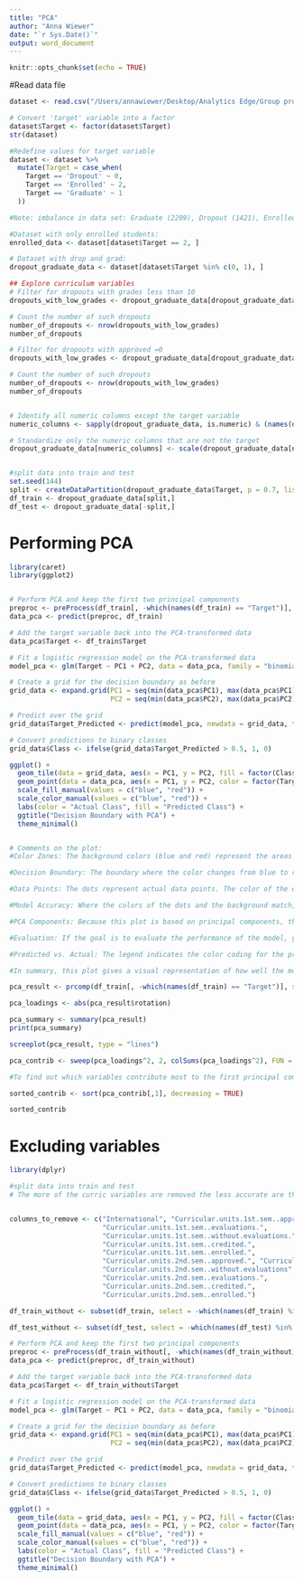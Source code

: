 ```yaml
---
title: "PCA"
author: "Anna Wiewer"
date: "`r Sys.Date()`"
output: word_document
---
```


```r
knitr::opts_chunk$set(echo = TRUE)
```

#Read data file

```r

dataset <- read.csv("/Users/annawiewer/Desktop/Analytics Edge/Group project/Data/dataset (3).csv")

# Convert 'target' variable into a factor
dataset$Target <- factor(dataset$Target)
str(dataset)

#Redefine values for target variable
dataset <- dataset %>%
  mutate(Target = case_when(
    Target == 'Dropout' ~ 0,
    Target == 'Enrolled' ~ 2,
    Target == 'Graduate' ~ 1
  ))

#Note: imbalance in data set: Graduate (2209), Dropout (1421), Enrolled (794)

#Dataset with only enrolled students:
enrolled_data <- dataset[dataset$Target == 2, ]

# Dataset with drop and grad:
dropout_graduate_data <- dataset[dataset$Target %in% c(0, 1), ]

## Explore curriculum variables
# Filter for dropouts with grades less than 10
dropouts_with_low_grades <- dropout_graduate_data[dropout_graduate_data$Target == 0 & dropout_graduate_data$Curricular.units.1st.sem..grade. < 10, ]

# Count the number of such dropouts
number_of_dropouts <- nrow(dropouts_with_low_grades)
number_of_dropouts

# Filter for dropouts with approved =0 
dropouts_with_low_grades <- dropout_graduate_data[dropout_graduate_data$Target == 0 & dropout_graduate_data$Curricular.units.1st.sem..approved. == 0, ]

# Count the number of such dropouts
number_of_dropouts <- nrow(dropouts_with_low_grades)
number_of_dropouts


# Identify all numeric columns except the target variable
numeric_columns <- sapply(dropout_graduate_data, is.numeric) & (names(dropout_graduate_data) != "Target")

# Standardize only the numeric columns that are not the target
dropout_graduate_data[numeric_columns] <- scale(dropout_graduate_data[numeric_columns])


#split data into train and test
set.seed(144)
split <- createDataPartition(dropout_graduate_data$Target, p = 0.7, list = FALSE)
df_train <- dropout_graduate_data[split,]
df_test <- dropout_graduate_data[-split,]

```

# Performing PCA
```r
library(caret)
library(ggplot2)


# Perform PCA and keep the first two principal components
preproc <- preProcess(df_train[, -which(names(df_train) == "Target")], method = "pca", pcaComp = 2)
data_pca <- predict(preproc, df_train)

# Add the target variable back into the PCA-transformed data
data_pca$Target <- df_train$Target

# Fit a logistic regression model on the PCA-transformed data
model_pca <- glm(Target ~ PC1 + PC2, data = data_pca, family = "binomial")

# Create a grid for the decision boundary as before
grid_data <- expand.grid(PC1 = seq(min(data_pca$PC1), max(data_pca$PC1), length.out = 200),
                         PC2 = seq(min(data_pca$PC2), max(data_pca$PC2), length.out = 200))

# Predict over the grid
grid_data$Target_Predicted <- predict(model_pca, newdata = grid_data, type = "response")

# Convert predictions to binary classes
grid_data$Class <- ifelse(grid_data$Target_Predicted > 0.5, 1, 0)

ggplot() +
  geom_tile(data = grid_data, aes(x = PC1, y = PC2, fill = factor(Class)), alpha = 0.5) +
  geom_point(data = data_pca, aes(x = PC1, y = PC2, color = factor(Target))) +
  scale_fill_manual(values = c("blue", "red")) +
  scale_color_manual(values = c("blue", "red")) +
  labs(color = "Actual Class", fill = "Predicted Class") +
  ggtitle("Decision Boundary with PCA") +
  theme_minimal()


# Comments on the plot:
#Color Zones: The background colors (blue and red) represent the areas where the classification model predicts class '0' or '1', respectively. These are based on the trained model's predictions over a grid that spans the PCA-reduced feature space.

#Decision Boundary: The boundary where the color changes from blue to red marks the decision boundary. This is the line (or curve in some cases) where the model switches its prediction from one class to the other.

#Data Points: The dots represent actual data points. The color of the dots (blue for '0', red for '1') indicates the true class labels of the observations.

#Model Accuracy: Where the colors of the dots and the background match, the model's predictions are correct. Where they do not match, the model has made an incorrect prediction. In this plot, it seems there is a significant mix of blue dots in the red area and vice versa, which may suggest areas of misclassification by the model.

#PCA Components: Because this plot is based on principal components, the axes (PC1 and PC2) do not correspond to original features but to constructed features that represent combinations of the original features that explain most of the variance.

#Evaluation: If the goal is to evaluate the performance of the model, you would look at how well the decision boundary separates the blue dots from the red dots. The clearer the separation, the better the model is at distinguishing between the two classes.

#Predicted vs. Actual: The legend indicates the color coding for the predicted class and the actual class, which allows you to visually assess the model's performance in terms of false positives and negatives.

#In summary, this plot gives a visual representation of how well the model is performing in classifying the data after dimensionality reduction with PCA. It helps in understanding the model's ability to distinguish between classes in a lower-dimensional representation of the dataset.

pca_result <- prcomp(df_train[, -which(names(df_train) == "Target")], scale. = TRUE)

pca_loadings <- abs(pca_result$rotation)

pca_summary <- summary(pca_result)
print(pca_summary)

screeplot(pca_result, type = "lines")

pca_contrib <- sweep(pca_loadings^2, 2, colSums(pca_loadings^2), FUN = "/") * 100

#To find out which variables contribute most to the first principal component:

sorted_contrib <- sort(pca_contrib[,1], decreasing = TRUE)

sorted_contrib


```

# Excluding variables 
```r

library(dplyr)

#split data into train and test
# The more of the curric variables are removed the less accurate are the predictions as it can be seen in the graph


columns_to_remove <- c("International", "Curricular.units.1st.sem..approved.", "Curricular.units.1st.sem..grade.",
                       "Curricular.units.1st.sem..evaluations.", 
                       "Curricular.units.1st.sem..without.evaluations.", 
                       "Curricular.units.1st.sem..credited.",
                       "Curricular.units.1st.sem..enrolled.",
                       "Curricular.units.2nd.sem..approved.", "Curricular.units.2nd.sem..grade.", 
                       "Curricular.units.2nd.sem..without.evaluations", 
                       "Curricular.units.2nd.sem..evaluations.",
                       "Curricular.units.2nd.sem..credited.",
                       "Curricular.units.2nd.sem..enrolled.")

df_train_without <- subset(df_train, select = -which(names(df_train) %in% columns_to_remove))

df_test_without <- subset(df_test, select = -which(names(df_test) %in% columns_to_remove))

# Perform PCA and keep the first two principal components
preproc <- preProcess(df_train_without[, -which(names(df_train_without) == "Target")], method = "pca", pcaComp = 2)
data_pca <- predict(preproc, df_train_without)

# Add the target variable back into the PCA-transformed data
data_pca$Target <- df_train_without$Target

# Fit a logistic regression model on the PCA-transformed data
model_pca <- glm(Target ~ PC1 + PC2, data = data_pca, family = "binomial")

# Create a grid for the decision boundary as before
grid_data <- expand.grid(PC1 = seq(min(data_pca$PC1), max(data_pca$PC1), length.out = 200),
                         PC2 = seq(min(data_pca$PC2), max(data_pca$PC2), length.out = 200))

# Predict over the grid
grid_data$Target_Predicted <- predict(model_pca, newdata = grid_data, type = "response")

# Convert predictions to binary classes
grid_data$Class <- ifelse(grid_data$Target_Predicted > 0.5, 1, 0)

ggplot() +
  geom_tile(data = grid_data, aes(x = PC1, y = PC2, fill = factor(Class)), alpha = 0.5) +
  geom_point(data = data_pca, aes(x = PC1, y = PC2, color = factor(Target))) +
  scale_fill_manual(values = c("blue", "red")) +
  scale_color_manual(values = c("blue", "red")) +
  labs(color = "Actual Class", fill = "Predicted Class") +
  ggtitle("Decision Boundary with PCA") +
  theme_minimal()


```